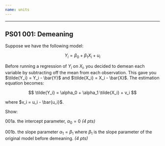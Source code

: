 ```yaml
---
name: units
---
```


---

## PS01 001: Demeaning

Suppose we have the following model:

$$
Y_i = \beta_0 + \beta_1 X_i + u_i
$$

Before running a regression of $Y_i$ on $X_i$, you decided to demean each variable by subtracting off the mean from each observation. This gave you $\tilde{Y_i} = Y_i - \bar{Y}$ and $\tilde{X_i} = X_i - \bar{X}$. The estimation equation becomes:

$$
\tilde{Y_i} = \alpha_0 + \alpha_1 \tilde{X_i} + v_i
$$

where $v_i = u_i - \bar{u_i}$.

[Show:]{.note}

[001a.]{.number} the intercept parameter, $\alpha_0 = 0$ _(4 pts)_

[001b.]{.number} the slope parameter $\alpha_1 = \beta_1$ where $\beta_1$ is the slope parameter of the original model before demeaning. _(4 pts)_
